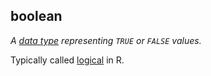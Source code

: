 ## boolean

<dfn>A [data type](d.html#data-type) representing `TRUE` or `FALSE` values.</dfn>

Typically called [logical](l.html#logical) in R.

